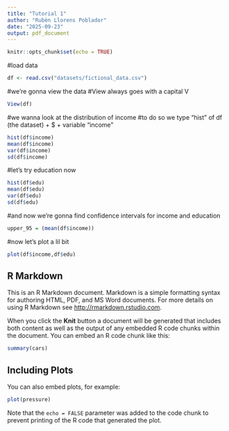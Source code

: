 ```yaml
---
title: "Tutorial 1"
author: "Rubèn Llorens Poblador"
date: "2025-09-23"
output: pdf_document
---
```


```r
knitr::opts_chunk$set(echo = TRUE)
```


#load data
```r
df <- read.csv("datasets/fictional_data.csv")

```

#we're gonna view the data
#View always goes with a capital V
```r
View(df)
```

#we wanna look at the distribution of income
#to do so we type "hist" of df (the dataset) + $ + variable "income"
```r
hist(df$income)
mean(df$income)
var(df$income)
sd(df$income)
```

#let's try education now

```r
hist(df$edu)
mean(df$edu)
var(df$edu)
sd(df$edu)
```

#and now we're gonna find confidence intervals for income and education
```r
upper_95 = (mean(df$income))
```

#now let's plot a lil bit

```r
plot(df$income,df$edu)
```


## R Markdown

This is an R Markdown document. Markdown is a simple formatting syntax for authoring HTML, PDF, and MS Word documents. For more details on using R Markdown see <http://rmarkdown.rstudio.com>.

When you click the **Knit** button a document will be generated that includes both content as well as the output of any embedded R code chunks within the document. You can embed an R code chunk like this:

```r
summary(cars)
```

## Including Plots

You can also embed plots, for example:

```r
plot(pressure)
```

Note that the `echo = FALSE` parameter was added to the code chunk to prevent printing of the R code that generated the plot.
